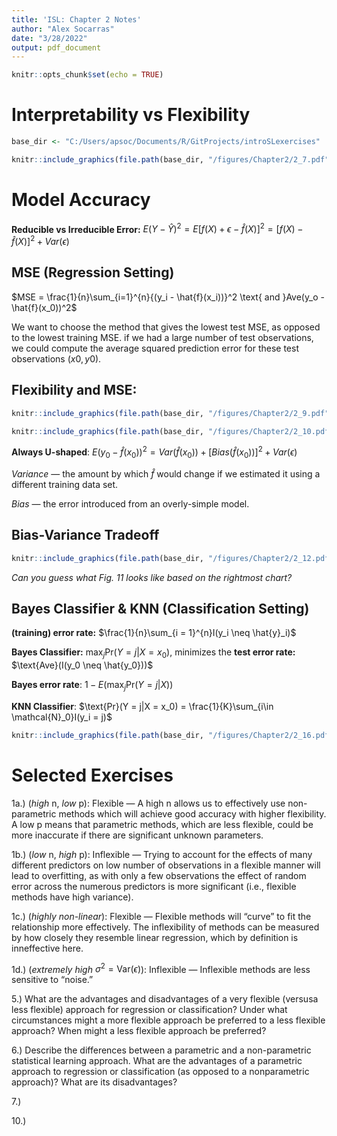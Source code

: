 ```yaml
---
title: 'ISL: Chapter 2 Notes'
author: "Alex Socarras"
date: "3/28/2022"
output: pdf_document
---
```


```r
knitr::opts_chunk$set(echo = TRUE)
```

# Interpretability vs Flexibility
```r
base_dir <- "C:/Users/apsoc/Documents/R/GitProjects/introSLexercises"

knitr::include_graphics(file.path(base_dir, "/figures/Chapter2/2_7.pdf"))

```

# Model Accuracy 

**Reducible vs Irreducible Error:** $E(Y - \hat{Y})^2 = E [f(X) + \epsilon - \hat{f}(X)]^2 = [f(X) - \hat{f}(X)]^2 + Var(\epsilon)$


## MSE (Regression Setting)
$MSE = \frac{1}{n}\sum_{i=1}^{n}{(y_i - \hat{f}(x_i))}^2 \text{ and }Ave(y_o - \hat{f}(x_0))^2$

We want to choose the method that gives
the lowest test MSE, as opposed to the lowest training MSE.
if we had a large number of test observations, we could compute
the average squared prediction error for these test observations $(x0, y0)$.

## Flexibility and MSE: 
```r

knitr::include_graphics(file.path(base_dir, "/figures/Chapter2/2_9.pdf"))

knitr::include_graphics(file.path(base_dir, "/figures/Chapter2/2_10.pdf"))

```

 **Always U-shaped**: $E(y_0 - \hat{f}(x_0))^2 = Var(\hat{f}(x_0)) + [Bias(\hat{f}(x_0))]^2 + Var(\epsilon)$


*Variance* --- the amount by which $\hat{f}$ would change if we
estimated it using a different training data set. 

*Bias* --- the error introduced from an overly-simple model.


## Bias-Variance Tradeoff
```r

knitr::include_graphics(file.path(base_dir, "/figures/Chapter2/2_12.pdf"))

```
*Can you guess what Fig. 11 looks like based on the rightmost chart?* 

## Bayes Classifier & KNN (Classification Setting)

**(training) error rate:** $\frac{1}{n}\sum_{i = 1}^{n}I(y_i \neq \hat{y}_i)$


**Bayes Classifier:** $\text{max}_j\text{Pr}(Y = j | X = x_0)$,
minimizes the **test error rate:** $\text{Ave}(I(y_0 \neq \hat{y_0}))$ 

**Bayes error rate**: $1 - E \left(\text{max}_j\text{Pr}(Y = j|X)\right)$ 

**KNN Classifier**: $\text{Pr}(Y = j|X = x_0) = \frac{1}{K}\sum_{i\in \mathcal{N}_0}I(y_i = j)$

```r

knitr::include_graphics(file.path(base_dir, "/figures/Chapter2/2_16.pdf"))

```

# Selected Exercises

1a.) (*high *n, *low* p): Flexible --- A high n allows us to effectively use non-parametric methods which will achieve good accuracy with higher flexibility. A low p means that parametric methods, which are less flexible, could be more inaccurate if there are significant unknown parameters. 

1b.) (*low *n, *high * p): Inflexible --- Trying to account for the effects of many different predictors on low number of observations in a flexible manner will lead to overfitting, as with only a few observations the effect of random error across the numerous predictors is more significant (i.e., flexible methods have high variance).

1c.) (*highly non-linear*): Flexible --- Flexible methods will "curve" to fit the relationship more effectively. The inflexibility of methods can be measured by how closely they resemble linear regression, which by definition is inneffective here. 

1d.) (*extremely high* $\sigma^2 = \text{Var}(\epsilon)$): Inflexible --- Inflexible methods are less sensitive to "noise."

5.) What are the advantages and disadvantages of a very flexible (versusa less flexible) approach for regression or classification? Under what circumstances might a more flexible approach be preferred to a less flexible approach? When might a less flexible approach be preferred?

6.) Describe the differences between a parametric and a non-parametric
statistical learning approach. What are the advantages of a parametric
approach to regression or classification (as opposed to a nonparametric
approach)? What are its disadvantages?

7.) 


10.)

